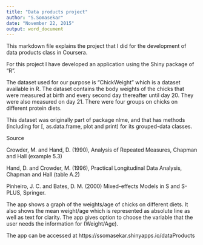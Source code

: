 ```yaml
---
title: "Data products project"
author: "S.Somasekar"
date: "November 22, 2015"
output: word_document
---
```


This markdown file explains the project that I did for the development of data products class in Coursera.

For this project I have developed an application using the Shiny package of "R". 

The dataset used for our purpose is "ChickWeight" which is a dataset available in R. The dataset contains the body weights of the chicks that were measured at birth and every second day thereafter until day 20. They were also measured on day 21. There were four groups on chicks on different protein diets.

This dataset was originally part of package nlme, and that has methods (including for [, as.data.frame, plot and print) for its grouped-data classes.

Source

Crowder, M. and Hand, D. (1990), Analysis of Repeated Measures, Chapman and Hall (example 5.3)

Hand, D. and Crowder, M. (1996), Practical Longitudinal Data Analysis, Chapman and Hall (table A.2)

Pinheiro, J. C. and Bates, D. M. (2000) Mixed-effects Models in S and S-PLUS, Springer.

The app shows a graph of the weights/age of chicks on different diets. It also shows the mean weight/age which is represented as absolute line as well as text for clarity. The app gives option to choose the variable that the user needs the information for (Weight/Age).

The app can be accessed at
 https://ssomasekar.shinyapps.io/dataProducts
 